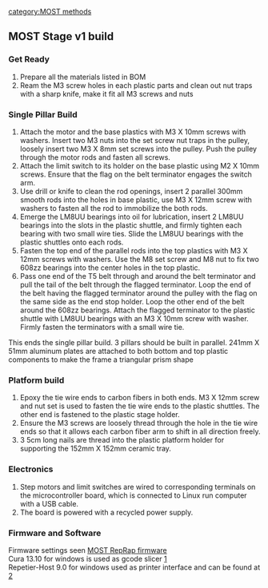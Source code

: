 {{MOST}}
[[category:MOST methods]]

== MOST Stage v1 build==

===Get Ready===

# Prepare all the materials listed in BOM
# Ream the M3 screw holes in each plastic parts and clean out nut traps with a sharp knife, make it fit all M3 screws and nuts

===Single Pillar Build===

# Attach the motor and the base plastics with M3 X 10mm screws with washers. Insert two M3 nuts into the set screw nut traps in the pulley, loosely insert two M3 X 8mm set screws into the pulley. Push the pulley through the motor rods and fasten all screws.
# Attach the limit switch to its holder on the base plastic using M2 X 10mm screws. Ensure that the flag on the belt terminator engages the switch arm.
# Use drill or knife to clean the rod openings, insert 2 parallel 300mm smooth rods into the holes in base plastic, use M3 X 12mm screw with washers to fasten all the rod to immobilize the both rods.
# Emerge the LM8UU bearings into oil for lubrication, insert 2 LM8UU bearings into the slots in the plastic shuttle, and firmly tighten each bearing with two small wire ties. Slide the LM8UU bearings with the plastic shuttles onto each rods.
# Fasten the top end of the parallel rods into the top plastics with M3 X 12mm screws with washers. Use the M8 set screw and M8 nut to fix two 608zz bearings into the center holes in the top plastic.
# Pass one end of the T5 belt through and around the belt terminator and pull the tail of the belt through the flagged terminator. Loop the end of the belt having the flagged terminator around the pulley with the flag on the same side as the end stop holder. Loop the other end of the belt around the 608zz bearings. Attach the flagged terminator to the plastic shuttle with LM8UU bearings with an M3 X 10mm screw with washer. Firmly fasten the terminators with a small wire tie.

This ends the single pillar build. 3 pillars should be built in parallel. 241mm X 51mm aluminum plates are attached to both bottom and top plastic components to make the frame a triangular prism shape


===Platform build===

# Epoxy the tie wire ends to carbon fibers in both ends. M3 X 12mm screw and nut set is used to fasten the tie wire ends to the plastic shuttles. The other end is fastened to the plastic stage holder.
# Ensure the M3 screws are loosely thread through the hole in the tie wire ends so that it allows each carbon fiber arm to shift in all direction freely.
# 3 5cm long nails are thread into the plastic platform holder for supporting the 152mm X 152mm ceramic tray.

===Electronics===

# Step motors and limit switches are wired to corresponding terminals on the microcontroller board, which is connected to Linux run computer with a USB cable.
# The board is powered with a recycled power supply.

===Firmware and Software===
Firmware settings seen [[MOST RepRap firmware]] <br />
Cura 13.10 for windows is used as gcode slicer [http://software.ultimaker.com/]<br />
Repetier-Host 9.0 for windows used as printer interface and can be found at [http://www.repetier.com/download/]<br />